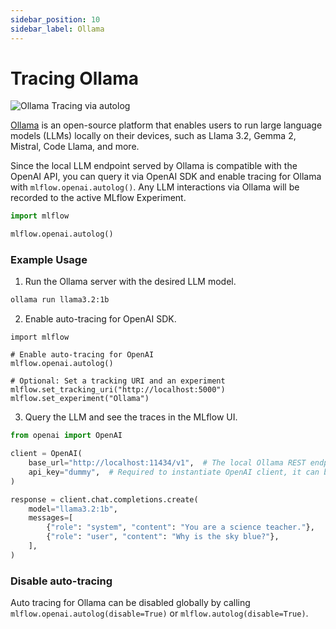 ```yaml
---
sidebar_position: 10
sidebar_label: Ollama
---
```



# Tracing Ollama

![Ollama Tracing via autolog](/images/llms/tracing/ollama-tracing.png)

[Ollama](https://ollama.com/) is an open-source platform that enables users to run large language models (LLMs) locally on their devices, such as Llama 3.2, Gemma 2, Mistral, Code Llama, and more.

Since the local LLM endpoint served by Ollama is compatible with the OpenAI API, you can query it via OpenAI SDK and enable tracing for Ollama with `mlflow.openai.autolog()`. Any LLM interactions via Ollama will be recorded to the active MLflow Experiment.

```python
import mlflow

mlflow.openai.autolog()
```

### Example Usage


1. Run the Ollama server with the desired LLM model.

```bash
ollama run llama3.2:1b
```

2. Enable auto-tracing for OpenAI SDK.

```
import mlflow

# Enable auto-tracing for OpenAI
mlflow.openai.autolog()

# Optional: Set a tracking URI and an experiment
mlflow.set_tracking_uri("http://localhost:5000")
mlflow.set_experiment("Ollama")
```


3. Query the LLM and see the traces in the MLflow UI.

```python
from openai import OpenAI

client = OpenAI(
    base_url="http://localhost:11434/v1",  # The local Ollama REST endpoint
    api_key="dummy",  # Required to instantiate OpenAI client, it can be a random string
)

response = client.chat.completions.create(
    model="llama3.2:1b",
    messages=[
        {"role": "system", "content": "You are a science teacher."},
        {"role": "user", "content": "Why is the sky blue?"},
    ],
)
```

### Disable auto-tracing

Auto tracing for Ollama can be disabled globally by calling `mlflow.openai.autolog(disable=True)` or `mlflow.autolog(disable=True)`.